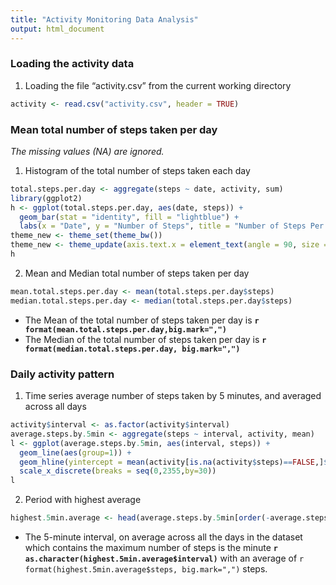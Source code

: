```yaml
---
title: "Activity Monitoring Data Analysis"
output: html_document
---
```


### Loading the activity data 


1. Loading the file "activity.csv" from the current working directory

```r
activity <- read.csv("activity.csv", header = TRUE)
```

### Mean total number of steps taken per day
*The missing values (NA) are ignored.*

1. Histogram of the total number of steps taken each day
```r
total.steps.per.day <- aggregate(steps ~ date, activity, sum)
library(ggplot2)
h <- ggplot(total.steps.per.day, aes(date, steps)) +
  geom_bar(stat = "identity", fill = "lightblue") +
  labs(x = "Date", y = "Number of Steps", title = "Number of Steps Per Day") 
theme_new <- theme_set(theme_bw())
theme_new <- theme_update(axis.text.x = element_text(angle = 90, size = 7))
h
```

2. Mean and Median total number of steps taken per day

```r
mean.total.steps.per.day <- mean(total.steps.per.day$steps)
median.total.steps.per.day <- median(total.steps.per.day$steps)
```
- The Mean of the total number of steps taken per day is **`r format(mean.total.steps.per.day,big.mark=",")`**
- The Median of the total number of steps taken per day is **`r format(median.total.steps.per.day, big.mark=",")`**

### Daily activity pattern
1. Time series average number of steps taken by 5 minutes, and averaged across all days

```r
activity$interval <- as.factor(activity$interval)
average.steps.by.5min <- aggregate(steps ~ interval, activity, mean)
l <- ggplot(average.steps.by.5min, aes(interval, steps)) + 
  geom_line(aes(group=1)) +
  geom_hline(yintercept = mean(activity[is.na(activity$steps)==FALSE,]$steps), color = "red") +
  scale_x_discrete(breaks = seq(0,2355,by=30))
l
```

2. Period with highest average
```r
highest.5min.average <- head(average.steps.by.5min[order(-average.steps.by.5min$steps),], 1)
```
- The 5-minute interval, on average across all the days in the dataset which contains the maximum number of steps is the minute **`r as.character(highest.5min.average$interval)`** with an average of `r format(highest.5min.average$steps, big.mark=",")` steps.